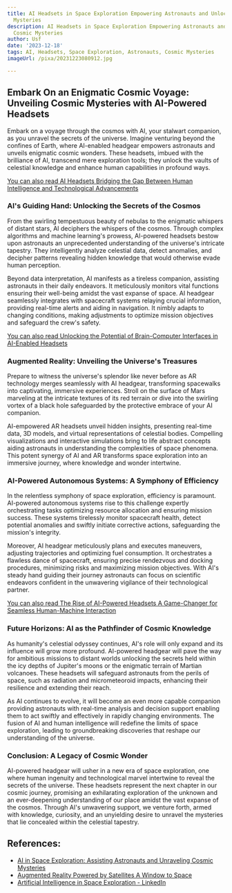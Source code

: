 ```yaml
---
title: AI Headsets in Space Exploration Empowering Astronauts and Unlocking Cosmic
  Mysteries
description: AI Headsets in Space Exploration Empowering Astronauts and Unlocking
  Cosmic Mysteries
author: Usf
date: '2023-12-18'
tags: AI, Headsets, Space Exploration, Astronauts, Cosmic Mysteries
imageUrl: /pixa/20231223080912.jpg

---
```

##  Embark On an Enigmatic  Cosmic Voyage: Unveiling Cosmic Mysteries with AI-Powered Headsets

Embark  on a voyage through the cosmos with AI, your stalwart companion, as you unravel  the secrets of the universe. Imagine venturing beyond the confines of Earth, where  AI-enabled headgear empowers astronauts and unveils enigmatic cosmic wonders. These  headsets, imbued with the brilliance of AI, transcend mere exploration tools; they  unlock the vaults of celestial knowledge and enhance human capabilities in profound ways.

[You can also read AI Headsets Bridging the Gap Between Human Intelligence and Technological Advancements](AI%20Headsets%20Bridging%20the%20Gap%20Between%20Human%20Intelligence%20and%20Technological%20Advancements)


### AI's  Guiding Hand: Unlocking the Secrets of the Cosmos

From the swirling tempestuous beauty of nebulas to the enigmatic whispers of distant stars, AI deciphers the whispers of the cosmos. Through complex algorithms and machine learning's prowess, AI-powered headsets bestow upon astronauts an unprecedented understanding of the universe's intricate  tapestry. They intelligently analyze celestial data, detect anomalies, and decipher  patterns revealing hidden knowledge that would otherwise evade human perception.

Beyond data interpretation, AI manifests as  a tireless  companion,  assisting  astronauts in their daily endeavors. It meticulously monitors  vital functions ensuring their well-being amidst the vast expanse of space. AI headgear seamlessly integrates with spacecraft systems relaying crucial information, providing real-time alerts and aiding in navigation. It nimbly adapts to changing conditions, making adjustments to  optimize mission objectives and safeguard the crew's safety.

[You can also read Unlocking the  Potential of Brain-Computer  Interfaces in AI-Enabled Headsets](Unlocking%20the%20Potential%20of%20Brain-Computer%20Interfaces%20in%20AI-Enabled%20Headsets)


### Augmented Reality: Unveiling the Universe's  Treasures

Prepare to  witness  the universe's splendor like never before  as AR technology merges seamlessly with AI headgear, transforming spacewalks into captivating, immersive experiences. Stroll on  the surface of Mars marveling at the intricate textures of its  red terrain or dive into the swirling vortex of a black hole safeguarded by the protective embrace of your AI  companion.

AI-empowered AR headsets unveil hidden insights, presenting real-time data, 3D models, and virtual representations of celestial bodies. Compelling visualizations and interactive simulations bring to life abstract concepts aiding astronauts in understanding the complexities of space phenomena.  This potent synergy  of AI and AR transforms space exploration into an immersive journey, where knowledge and wonder intertwine.

### AI-Powered Autonomous Systems: A Symphony of Efficiency

In the relentless  symphony of space exploration, efficiency  is  paramount. AI-powered autonomous systems rise to this challenge expertly orchestrating  tasks optimizing  resource  allocation and ensuring mission success.  These systems tirelessly monitor spacecraft health, detect potential anomalies and swiftly  initiate corrective actions, safeguarding the mission's integrity.

Moreover,  AI headgear meticulously plans and executes maneuvers, adjusting trajectories and optimizing fuel consumption. It orchestrates a flawless dance of  spacecraft, ensuring precise  rendezvous and docking procedures, minimizing risks and maximizing  mission objectives. With  AI's steady hand guiding their  journey astronauts  can focus on scientific endeavors confident in the unwavering vigilance of their  technological partner.

[You can also read The Rise of AI-Powered Headsets A Game-Changer for  Seamless Human-Machine Interaction](The%20Rise%20of%20AI-Powered%20Headsets%20A%20Game-Changer%20for%20Seamless%20Human-Machine%20Interaction)


### Future Horizons: AI as the Pathfinder of Cosmic Knowledge

As humanity's celestial  odyssey continues, AI's role will only expand and its  influence will grow more profound. AI-powered headgear will pave the way for ambitious missions to distant worlds unlocking  the secrets held within the icy depths of Jupiter's moons or the enigmatic terrain of Martian volcanoes. These headsets will  safeguard  astronauts from the perils of space, such as  radiation and micrometeoroid impacts, enhancing their resilience and extending their reach.

As AI continues to evolve, it  will become an even more capable companion providing astronauts with  real-time analysis and decision support enabling  them to  act swiftly  and effectively in rapidly changing environments. The fusion of AI and human intelligence will redefine  the limits of space exploration,  leading to groundbreaking discoveries that reshape our understanding of  the universe.

### Conclusion: A Legacy  of Cosmic  Wonder

AI-powered headgear will  usher in a new era of space exploration, one where human ingenuity and technological marvel intertwine  to reveal the secrets of the universe. These headsets represent the next  chapter in our cosmic journey, promising an exhilarating exploration of the unknown  and an ever-deepening understanding of our place amidst the vast  expanse of the cosmos. Through  AI's unwavering support,  we venture forth,  armed with knowledge, curiosity, and an unyielding desire to unravel the mysteries that lie concealed within the celestial tapestry.

## References:
- [AI in Space Exploration: Assisting Astronauts and Unraveling Cosmic Mysteries](https://ts2.space/en/ai-in-space-exploration-assisting-astronauts-and-unraveling-cosmic-mysteries/)
- [Augmented Reality Powered by Satellites A Window to Space](https://utilitiesone.com/augmented-reality-powered-by-satellites-a-window-to-space)
- [Artificial Intelligence in Space Exploration - LinkedIn](https://www.linkedin.com/pulse/artificial-intelligence-space-exploration-blockchaincouncil)
